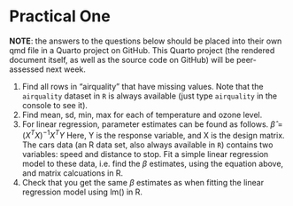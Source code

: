 # Practical One

**NOTE**: the answers to the questions below should be placed into their own qmd file in a Quarto project on GitHub.
This Quarto project (the rendered document itself, as well as the source code on GitHub) will be peer-assessed next week.

1. Find all rows in “airquality” that have missing values. Note that the `airquality` dataset in `R` is always available (just type `airquality` in the console to see it).
2. Find mean, sd, min, max for each of temperature and ozone
level.
3. For linear regression, parameter estimates can be found as
follows.
$\hat{\beta} = (X^TX)^{-1}X^TY$
Here, Y is the response variable, and X is the design matrix.
The cars data (an R data set, also always available in `R`) contains two variables: speed and
distance to stop. Fit a simple linear regression model to these data,
i.e. find the $\beta$ estimates, using the equation above, and matrix
calcuations in R.
4. Check that you get the same $\beta$ estimates as when fitting the
linear regression model using lm() in R.
